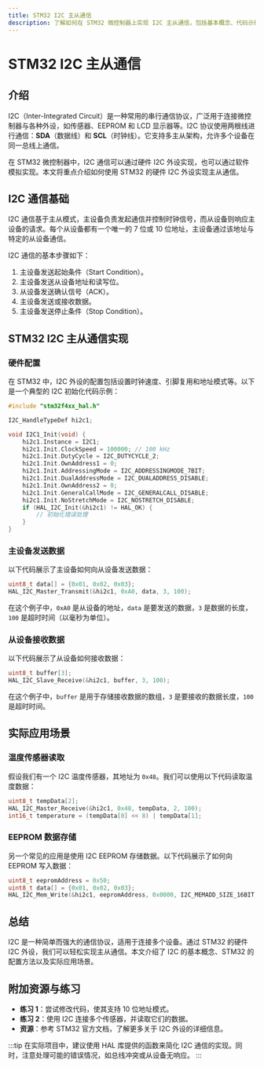 ```yaml
---
title: STM32 I2C 主从通信
description: 了解如何在 STM32 微控制器上实现 I2C 主从通信，包括基本概念、代码示例和实际应用场景。
---
```


# STM32 I2C 主从通信

## 介绍

I2C（Inter-Integrated Circuit）是一种常用的串行通信协议，广泛用于连接微控制器与各种外设，如传感器、EEPROM 和 LCD 显示器等。I2C 协议使用两根线进行通信：**SDA**（数据线）和 **SCL**（时钟线）。它支持多主从架构，允许多个设备在同一总线上通信。

在 STM32 微控制器中，I2C 通信可以通过硬件 I2C 外设实现，也可以通过软件模拟实现。本文将重点介绍如何使用 STM32 的硬件 I2C 外设实现主从通信。

## I2C 通信基础

I2C 通信基于主从模式，主设备负责发起通信并控制时钟信号，而从设备则响应主设备的请求。每个从设备都有一个唯一的 7 位或 10 位地址，主设备通过该地址与特定的从设备通信。

I2C 通信的基本步骤如下：
1. 主设备发送起始条件（Start Condition）。
2. 主设备发送从设备地址和读写位。
3. 从设备发送确认信号（ACK）。
4. 主设备发送或接收数据。
5. 主设备发送停止条件（Stop Condition）。

## STM32 I2C 主从通信实现

### 硬件配置

在 STM32 中，I2C 外设的配置包括设置时钟速度、引脚复用和地址模式等。以下是一个典型的 I2C 初始化代码示例：

```c
#include "stm32f4xx_hal.h"

I2C_HandleTypeDef hi2c1;

void I2C1_Init(void) {
    hi2c1.Instance = I2C1;
    hi2c1.Init.ClockSpeed = 100000; // 100 kHz
    hi2c1.Init.DutyCycle = I2C_DUTYCYCLE_2;
    hi2c1.Init.OwnAddress1 = 0;
    hi2c1.Init.AddressingMode = I2C_ADDRESSINGMODE_7BIT;
    hi2c1.Init.DualAddressMode = I2C_DUALADDRESS_DISABLE;
    hi2c1.Init.OwnAddress2 = 0;
    hi2c1.Init.GeneralCallMode = I2C_GENERALCALL_DISABLE;
    hi2c1.Init.NoStretchMode = I2C_NOSTRETCH_DISABLE;
    if (HAL_I2C_Init(&hi2c1) != HAL_OK) {
        // 初始化错误处理
    }
}
```

### 主设备发送数据

以下代码展示了主设备如何向从设备发送数据：

```c
uint8_t data[] = {0x01, 0x02, 0x03};
HAL_I2C_Master_Transmit(&hi2c1, 0xA0, data, 3, 100);
```

在这个例子中，`0xA0` 是从设备的地址，`data` 是要发送的数据，`3` 是数据的长度，`100` 是超时时间（以毫秒为单位）。

### 从设备接收数据

以下代码展示了从设备如何接收数据：

```c
uint8_t buffer[3];
HAL_I2C_Slave_Receive(&hi2c1, buffer, 3, 100);
```

在这个例子中，`buffer` 是用于存储接收数据的数组，`3` 是要接收的数据长度，`100` 是超时时间。

## 实际应用场景

### 温度传感器读取

假设我们有一个 I2C 温度传感器，其地址为 `0x48`。我们可以使用以下代码读取温度数据：

```c
uint8_t tempData[2];
HAL_I2C_Master_Receive(&hi2c1, 0x48, tempData, 2, 100);
int16_t temperature = (tempData[0] << 8) | tempData[1];
```

### EEPROM 数据存储

另一个常见的应用是使用 I2C EEPROM 存储数据。以下代码展示了如何向 EEPROM 写入数据：

```c
uint8_t eepromAddress = 0x50;
uint8_t data[] = {0x01, 0x02, 0x03};
HAL_I2C_Mem_Write(&hi2c1, eepromAddress, 0x0000, I2C_MEMADD_SIZE_16BIT, data, 3, 100);
```

## 总结

I2C 是一种简单而强大的通信协议，适用于连接多个设备。通过 STM32 的硬件 I2C 外设，我们可以轻松实现主从通信。本文介绍了 I2C 的基本概念、STM32 的配置方法以及实际应用场景。

## 附加资源与练习

- **练习 1**：尝试修改代码，使其支持 10 位地址模式。
- **练习 2**：使用 I2C 连接多个传感器，并读取它们的数据。
- **资源**：参考 STM32 官方文档，了解更多关于 I2C 外设的详细信息。

:::tip
在实际项目中，建议使用 HAL 库提供的函数来简化 I2C 通信的实现。同时，注意处理可能的错误情况，如总线冲突或从设备无响应。
:::
